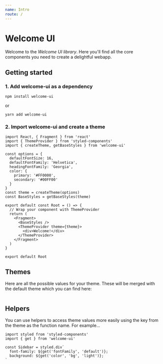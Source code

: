 ```yaml
---
name: Intro
route: /
---
```


# Welcome UI

Welcome to the *Welcome UI library*. Here you'll find all the core components you need to create a delightful webapp.

## Getting started

### 1. Add welcome-ui as a dependency

```
npm install welcome-ui
```
or
```
yarn add welcome-ui
```

### 2. Import welcome-ui and create a theme
```
import React, { Fragment } from 'react'
import { ThemeProvider } from 'styled-components'
import { createTheme, getBaseStyles } from 'welcome-ui'

const options = {
  defaultFontSize: 16,
  defaultFontFamily: 'Helvetica',
  headingFontFamily: 'Georgia',
  color: {
    primary: '#FF0000',
    secondary: '#00FF00'
  }
}
const theme = createTheme(options)
const BaseStyles = getBaseStyles(theme)

export default const Root = () => {
  // Wrap your component with ThemeProvider
  return (
    <Fragment>
      <BaseStyles />
      <ThemeProvider theme={theme}>
        <div>Welcome!</div>
      </ThemeProvider>
    </Fragment>
  )
}

export default Root
```

## Themes

Here are all the possible values for your theme. These will be merged with the default theme which you can find here:

```
```

## Helpers

You can use helpers to access theme values more easily using the key from the theme as the function name. For example…

```
import styled from 'styled-components'
import { get } from 'welcome-ui'

const Sidebar = styled.div`
  font-family: ${get('fontFamily', 'default')};
  background: ${get('color', 'bg', 'light')};
`
```


